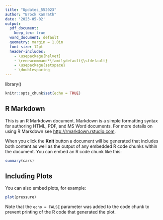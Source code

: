 ```yaml
---
title: "Updates_552023"
author: "Brock Kamrath"
date: '2023-05-02'
output: 
  pdf_document: 
    keep_tex: true
  word_document: default
  geometry: margin = 1.0in
  font-size: 12pt
  header-includes: 
    - \usepackage{helvet}
    - \renewcommand*\familydefault{\sfdefault}
    - \usepackage{setspace}
    - \doublespacing
---
```


library()

```r
knitr::opts_chunk$set(echo = TRUE)
```

## R Markdown

This is an R Markdown document. Markdown is a simple formatting syntax for authoring HTML, PDF, and MS Word documents. For more details on using R Markdown see <http://rmarkdown.rstudio.com>.

When you click the **Knit** button a document will be generated that includes both content as well as the output of any embedded R code chunks within the document. You can embed an R code chunk like this:

```r
summary(cars)
```

## Including Plots

You can also embed plots, for example:

```r
plot(pressure)
```

Note that the `echo = FALSE` parameter was added to the code chunk to prevent printing of the R code that generated the plot.
